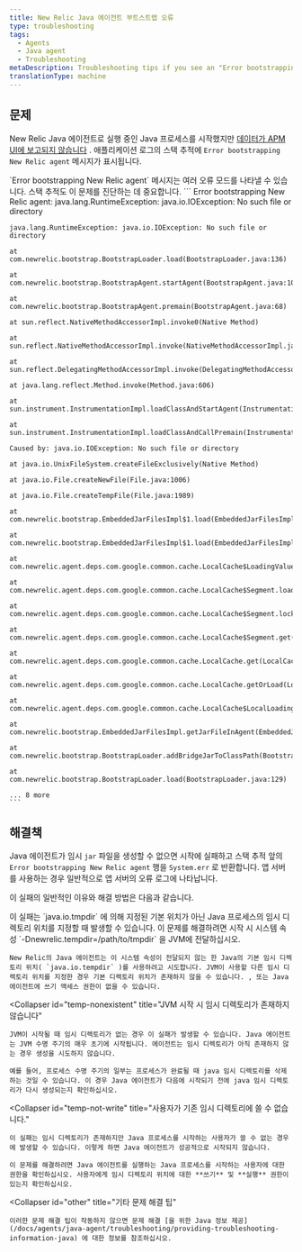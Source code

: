 ```yaml
---
title: New Relic Java 에이전트 부트스트랩 오류
type: troubleshooting
tags:
  - Agents
  - Java agent
  - Troubleshooting
metaDescription: Troubleshooting tips if you see an "Error bootstrapping New Relic agent" message with your Java app.
translationType: machine
---
```


## 문제

New Relic Java 에이전트로 실행 중인 Java 프로세스를 시작했지만 [데이터가 APM UI에 보고되지 않습니다](/docs/agents/java-agent/troubleshooting/no-data-appears-java) . 애플리케이션 로그의 스택 추적에 `Error bootstrapping New Relic agent` 메시지가 표시됩니다.

<Callout variant="important">
  `Error bootstrapping New Relic agent` 메시지는 여러 오류 모드를 나타낼 수 있습니다. 스택 추적도 이 문제를 진단하는 데 중요합니다.
</Callout>

<CollapserGroup>
  <Collapser
    id="stack-trace-example"
    title="Java 에이전트 부트스트랩 시 스택 추적 예"
  >
    ```
    Error bootstrapping New Relic agent: java.lang.RuntimeException: java.io.IOException: No such file or directory

    java.lang.RuntimeException: java.io.IOException: No such file or directory

    at com.newrelic.bootstrap.BootstrapLoader.load(BootstrapLoader.java:136)

    at com.newrelic.bootstrap.BootstrapAgent.startAgent(BootstrapAgent.java:100)

    at com.newrelic.bootstrap.BootstrapAgent.premain(BootstrapAgent.java:68)

    at sun.reflect.NativeMethodAccessorImpl.invoke0(Native Method)

    at sun.reflect.NativeMethodAccessorImpl.invoke(NativeMethodAccessorImpl.java:57)

    at sun.reflect.DelegatingMethodAccessorImpl.invoke(DelegatingMethodAccessorImpl.java:43)

    at java.lang.reflect.Method.invoke(Method.java:606)

    at sun.instrument.InstrumentationImpl.loadClassAndStartAgent(InstrumentationImpl.java:382)

    at sun.instrument.InstrumentationImpl.loadClassAndCallPremain(InstrumentationImpl.java:397)

    Caused by: java.io.IOException: No such file or directory

    at java.io.UnixFileSystem.createFileExclusively(Native Method)

    at java.io.File.createNewFile(File.java:1006)

    at java.io.File.createTempFile(File.java:1989)

    at com.newrelic.bootstrap.EmbeddedJarFilesImpl$1.load(EmbeddedJarFilesImpl.java:36)

    at com.newrelic.bootstrap.EmbeddedJarFilesImpl$1.load(EmbeddedJarFilesImpl.java:26)

    at com.newrelic.agent.deps.com.google.common.cache.LocalCache$LoadingValueReference.loadFuture(LocalCache.java:3542)

    at com.newrelic.agent.deps.com.google.common.cache.LocalCache$Segment.loadSync(LocalCache.java:2323)

    at com.newrelic.agent.deps.com.google.common.cache.LocalCache$Segment.lockedGetOrLoad(LocalCache.java:2286)

    at com.newrelic.agent.deps.com.google.common.cache.LocalCache$Segment.get(LocalCache.java:2201)

    at com.newrelic.agent.deps.com.google.common.cache.LocalCache.get(LocalCache.java:3953)

    at com.newrelic.agent.deps.com.google.common.cache.LocalCache.getOrLoad(LocalCache.java:3957)

    at com.newrelic.agent.deps.com.google.common.cache.LocalCache$LocalLoadingCache.get(LocalCache.java:4875)

    at com.newrelic.bootstrap.EmbeddedJarFilesImpl.getJarFileInAgent(EmbeddedJarFilesImpl.java:66)

    at com.newrelic.bootstrap.BootstrapLoader.addBridgeJarToClassPath(BootstrapLoader.java:73)

    at com.newrelic.bootstrap.BootstrapLoader.load(BootstrapLoader.java:129)

    ... 8 more
    ```
  </Collapser>
</CollapserGroup>

## 해결책

Java 에이전트가 임시 `jar` 파일을 생성할 수 없으면 시작에 실패하고 스택 추적 앞의 `Error bootstrapping New Relic agent` 행을 `System.err` 로 반환합니다. 앱 서버를 사용하는 경우 일반적으로 앱 서버의 오류 로그에 나타납니다.

이 실패의 일반적인 이유와 해결 방법은 다음과 같습니다.

<CollapserGroup>
  <Collapser
    id="temp-not-default"
    title="임시 디렉토리가 java.io.tempdir 시스템 속성과 다릅니다."
  >
    이 실패는 `java.io.tmpdir` 에 의해 지정된 기본 위치가 아닌 Java 프로세스의 임시 디렉토리 위치를 지정할 때 발생할 수 있습니다. 이 문제를 해결하려면 시작 시 시스템 속성 `-Dnewrelic.tempdir=/path/to/tmpdir` 을 JVM에 전달하십시오.

    New Relic의 Java 에이전트는 이 시스템 속성이 전달되지 않는 한 Java의 기본 임시 디렉토리 위치( `java.io.tempdir` )를 사용하려고 시도합니다. JVM이 사용할 다른 임시 디렉토리 위치를 지정한 경우 기본 디렉토리 위치가 존재하지 않을 수 있습니다. , 또는 Java 에이전트에 쓰기 액세스 권한이 없을 수 있습니다.
  </Collapser>

  <Collapser
    id="temp-nonexistent"
    title="JVM 시작 시 임시 디렉토리가 존재하지 않습니다"
  >
    JVM이 시작될 때 임시 디렉토리가 없는 경우 이 실패가 발생할 수 있습니다. Java 에이전트는 JVM 수명 주기의 매우 초기에 시작됩니다. 에이전트는 임시 디렉토리가 아직 존재하지 않는 경우 생성을 시도하지 않습니다.

    예를 들어, 프로세스 수명 주기의 일부는 프로세스가 완료될 때 java 임시 디렉토리를 삭제하는 것일 수 있습니다. 이 경우 Java 에이전트가 다음에 시작되기 전에 java 임시 디렉토리가 다시 생성되는지 확인하십시오.
  </Collapser>

  <Collapser
    id="temp-not-write"
    title="사용자가 기존 임시 디렉토리에 쓸 수 없습니다."
  >
    이 실패는 임시 디렉토리가 존재하지만 Java 프로세스를 시작하는 사용자가 쓸 수 없는 경우에 발생할 수 있습니다. 이렇게 하면 Java 에이전트가 성공적으로 시작되지 않습니다.

    이 문제를 해결하려면 Java 에이전트를 실행하는 Java 프로세스를 시작하는 사용자에 대한 권한을 확인하십시오. 사용자에게 임시 디렉토리 위치에 대한 **쓰기** 및 **실행** 권한이 있는지 확인하십시오.
  </Collapser>

  <Collapser
    id="other"
    title="기타 문제 해결 팁"
  >
    이러한 문제 해결 팁이 작동하지 않으면 문제 해결 [을 위한 Java 정보 제공](/docs/agents/java-agent/troubleshooting/providing-troubleshooting-information-java) 에 대한 정보를 참조하십시오.
  </Collapser>
</CollapserGroup>
